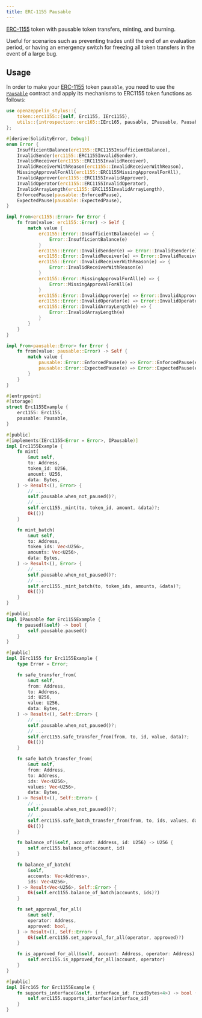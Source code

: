 ```yaml
---
title: ERC-1155 Pausable
---
```


[ERC-1155](erc1155.mdx) token with pausable token transfers, minting, and burning.

Useful for scenarios such as preventing trades until the end of an evaluation period, or having an emergency switch for freezing all token transfers in the event of a large bug.

## Usage

In order to make your [ERC-1155](erc1155.mdx) token `pausable`, you need to use the [`Pausable`](https://docs.rs/openzeppelin-stylus/0.2.0/openzeppelin_stylus/utils/pausable/index.html) contract and apply its mechanisms to ERC1155 token functions as follows:

```rust
use openzeppelin_stylus::{
    token::erc1155::{self, Erc1155, IErc1155},
    utils::{introspection::erc165::IErc165, pausable, IPausable, Pausable},
};

#[derive(SolidityError, Debug)]
enum Error {
    InsufficientBalance(erc1155::ERC1155InsufficientBalance),
    InvalidSender(erc1155::ERC1155InvalidSender),
    InvalidReceiver(erc1155::ERC1155InvalidReceiver),
    InvalidReceiverWithReason(erc1155::InvalidReceiverWithReason),
    MissingApprovalForAll(erc1155::ERC1155MissingApprovalForAll),
    InvalidApprover(erc1155::ERC1155InvalidApprover),
    InvalidOperator(erc1155::ERC1155InvalidOperator),
    InvalidArrayLength(erc1155::ERC1155InvalidArrayLength),
    EnforcedPause(pausable::EnforcedPause),
    ExpectedPause(pausable::ExpectedPause),
}

impl From<erc1155::Error> for Error {
    fn from(value: erc1155::Error) -> Self {
        match value {
            erc1155::Error::InsufficientBalance(e) => {
                Error::InsufficientBalance(e)
            }
            erc1155::Error::InvalidSender(e) => Error::InvalidSender(e),
            erc1155::Error::InvalidReceiver(e) => Error::InvalidReceiver(e),
            erc1155::Error::InvalidReceiverWithReason(e) => {
                Error::InvalidReceiverWithReason(e)
            }
            erc1155::Error::MissingApprovalForAll(e) => {
                Error::MissingApprovalForAll(e)
            }
            erc1155::Error::InvalidApprover(e) => Error::InvalidApprover(e),
            erc1155::Error::InvalidOperator(e) => Error::InvalidOperator(e),
            erc1155::Error::InvalidArrayLength(e) => {
                Error::InvalidArrayLength(e)
            }
        }
    }
}

impl From<pausable::Error> for Error {
    fn from(value: pausable::Error) -> Self {
        match value {
            pausable::Error::EnforcedPause(e) => Error::EnforcedPause(e),
            pausable::Error::ExpectedPause(e) => Error::ExpectedPause(e),
        }
    }
}

#[entrypoint]
#[storage]
struct Erc1155Example {
    erc1155: Erc1155,
    pausable: Pausable,
}

#[public]
#[implements(IErc1155<Error = Error>, IPausable)]
impl Erc1155Example {
    fn mint(
        &mut self,
        to: Address,
        token_id: U256,
        amount: U256,
        data: Bytes,
    ) -> Result<(), Error> {
        // ...
        self.pausable.when_not_paused()?;
        // ...
        self.erc1155._mint(to, token_id, amount, &data)?;
        Ok(())
    }

    fn mint_batch(
        &mut self,
        to: Address,
        token_ids: Vec<U256>,
        amounts: Vec<U256>,
        data: Bytes,
    ) -> Result<(), Error> {
        // ...
        self.pausable.when_not_paused()?;
        // ...
        self.erc1155._mint_batch(to, token_ids, amounts, &data)?;
        Ok(())
    }
}

#[public]
impl IPausable for Erc1155Example {
    fn paused(&self) -> bool {
        self.pausable.paused()
    }
}

#[public]
impl IErc1155 for Erc1155Example {
    type Error = Error;

    fn safe_transfer_from(
        &mut self,
        from: Address,
        to: Address,
        id: U256,
        value: U256,
        data: Bytes,
    ) -> Result<(), Self::Error> {
        // ...
        self.pausable.when_not_paused()?;
        // ...
        self.erc1155.safe_transfer_from(from, to, id, value, data)?;
        Ok(())
    }

    fn safe_batch_transfer_from(
        &mut self,
        from: Address,
        to: Address,
        ids: Vec<U256>,
        values: Vec<U256>,
        data: Bytes,
    ) -> Result<(), Self::Error> {
        // ...
        self.pausable.when_not_paused()?;
        // ...
        self.erc1155.safe_batch_transfer_from(from, to, ids, values, data)?;
        Ok(())
    }

    fn balance_of(&self, account: Address, id: U256) -> U256 {
        self.erc1155.balance_of(account, id)
    }

    fn balance_of_batch(
        &self,
        accounts: Vec<Address>,
        ids: Vec<U256>,
    ) -> Result<Vec<U256>, Self::Error> {
        Ok(self.erc1155.balance_of_batch(accounts, ids)?)
    }

    fn set_approval_for_all(
        &mut self,
        operator: Address,
        approved: bool,
    ) -> Result<(), Self::Error> {
        Ok(self.erc1155.set_approval_for_all(operator, approved)?)
    }

    fn is_approved_for_all(&self, account: Address, operator: Address) -> bool {
        self.erc1155.is_approved_for_all(account, operator)
    }
}

#[public]
impl IErc165 for Erc1155Example {
    fn supports_interface(&self, interface_id: FixedBytes<4>) -> bool {
        self.erc1155.supports_interface(interface_id)
    }
}
```
